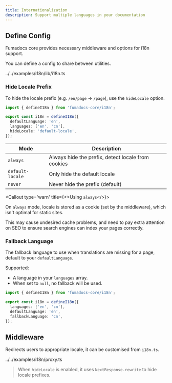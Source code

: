 ```yaml
---
title: Internationalization
description: Support multiple languages in your documentation
---
```


## Define Config

Fumadocs core provides necessary middleware and options for i18n support.

You can define a config to share between utilities.

<include cwd meta='title="lib/i18n.ts"'>
  ../../examples/i18n/lib/i18n.ts
</include>

### Hide Locale Prefix

To hide the locale prefix (e.g. `/en/page` -> `/page`), use the `hideLocale` option.

```ts
import { defineI18n } from 'fumadocs-core/i18n';

export const i18n = defineI18n({
  defaultLanguage: 'en',
  languages: ['en', 'cn'],
  hideLocale: 'default-locale',
});
```

| Mode             | Description                                        |
| ---------------- | -------------------------------------------------- |
| `always`         | Always hide the prefix, detect locale from cookies |
| `default-locale` | Only hide the default locale                       |
| `never`          | Never hide the prefix (default)                    |

<Callout type='warn' title={<>Using <code>always</code></>}>

On `always` mode, locale is stored as a cookie (set by the middleware), which isn't optimal for static sites.

This may cause undesired cache problems, and need to pay extra attention on SEO to ensure search engines can index your pages correctly.

</Callout>

### Fallback Language

The fallback language to use when translations are missing for a page, default to your `defaultLanguage`.

Supported:

- A language in your `languages` array.
- When set to `null`, no fallback will be used.

```ts
import { defineI18n } from 'fumadocs-core/i18n';

export const i18n = defineI18n({
  languages: ['en', 'cn'],
  defaultLanguage: 'en',
  fallbackLanguage: 'cn',
});
```

## Middleware

Redirects users to appropriate locale, it can be customised from `i18n.ts`.

<include cwd meta='title="proxy.ts"'>
  ../../examples/i18n/proxy.ts
</include>

> When `hideLocale` is enabled, it uses `NextResponse.rewrite` to hide locale prefixes.
